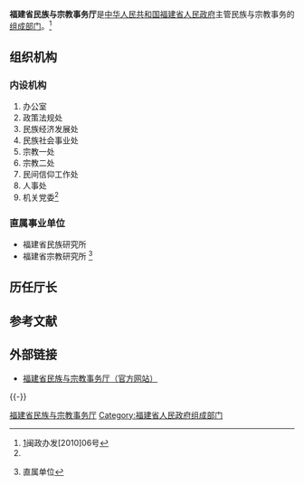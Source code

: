 {{Infobox PRCG
|机构名称=福建省民族与宗教事务厅
|标志1=Red star.svg
|标志1说明=[[s:国务院关于国家行政机关和企业事业单位社会团体印章管理的规定|1999年规定]]：[[印章|印章]][[直径|直径]]4.2厘米，中央刊[[五角星|五角星]]，由[[福建省人民政府|福建省人民政府]]制发。
|职位1=[[厅长|厅长]]
|人员1=[[兰明尚|兰明尚]]
|职位2=[[副厅长|副厅长]]
|人员2=
|人数2=
|业务上级机构=[[中华人民共和国民族事务委员会|中华人民共和国民族事务委员会]]&[[国家宗教事务局|国家宗教事务局]]
|组织上级机构=[[福建省人民政府|福建省人民政府]]
|机构类型=[[福建省人民政府组成部门|福建省人民政府组成部门]]
|行政级别=正地厅级
|地址1=[[福建省|福建省]][[福州市|福州市]]东大路73号2号楼
|网站=福建省民族与宗教事务厅
|网址=http://mzzjt.fujian.gov.cn/
}}

'''福建省民族与宗教事务厅'''是[[中华人民共和国|中华人民共和国]][[福建省人民政府|福建省人民政府]]主管民族与宗教事务的[[福建省人民政府组成部门|组成部门]]。<ref name="#1">
[http://www.fujian.gov.cn/zfxxgkl/xxgkml/zyzz/jgsz/201003/t20100309_198230.htm]{{Dead link|date=2019年3月 |bot=InternetArchiveBot |fix-attempted=yes }}{{dead link|date=2018年4月 |bot=InternetArchiveBot |fix-attempted=yes }}闽政办发[2010]06号
</ref>
==组织机构==
===内设机构===
#办公室
#政策法规处
#民族经济发展处
#民族社会事业处
#宗教一处
#宗教二处
#民间信仰工作处
#人事处
#机关党委<ref name="#1"/>


===直属事业单位===
*福建省民族研究所
*福建省宗教研究所 <ref>{{cite web |url=http://www.fjmzzj.gov.cn/news_list.asp?bigclass=74&news_type=78 |title=存档副本 |accessdate=2011-10-26 |deadurl=yes |archiveurl=https://web.archive.org/web/20111116001253/http://www.fjmzzj.gov.cn/news_list.asp?bigclass=74&news_type=78 |archivedate=2011-11-16 }}直属单位</ref>


==历任厅长==


==参考文献==
<references />

==外部链接==
*[https://web.archive.org/web/20111028215347/http://www.fjmzzj.gov.cn/ 福建省民族与宗教事务厅（官方网站）]

{{-}}
{{福建省人民政府}}

[[Category:福建省民族与宗教事务厅|]]
[[Category:福建省人民政府组成部门|Category:福建省人民政府组成部门]]